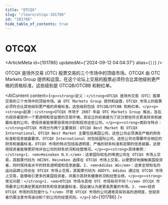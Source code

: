 ```yaml
---
title: "OTCQX"
slug: "/learn/otcqx-101786"
id: "101786"
hide_table_of_contents: true
---
```



# OTCQX

<ArticleMeta id={101786} updatedAt={'2024-09-12 04:04:37'} alias={`[]`} />
<div className='border-solid border-b border-t-0 my-4 border-[var(--ifm-color-gray-300)]' />

OTCQX 是场外交易 (OTC) 股票交易的三个市场中的顶级市场。OTCQX 由 OTC Markets Group 提供和运营。在这个论坛上交易的股票必须符合比其他级别更严格的资格标准，这些级别是 OTCQB/OTCBB 和粉红单。

<AIContent content={`<p><strong>定义：</strong>OTCQX 是场外交易（OTC）股票交易的三个市场中的顶级市场。由 OTC Markets Group 提供和运营，OTCQX 市场上的股票必须符合比其他级别更严格的资格标准。这些级别包括 OTCQB/OTCBB 和粉红单。</p><p><strong>起源：</strong>OTCQX 市场于 2007 年由 OTC Markets Group 推出，旨在为投资者提供一个更透明和受监管的交易环境。其设立的初衷是为了区分那些符合更高财务和披露标准的公司，使投资者能够更容易地识别和投资这些公司。</p><p><strong>类别与特点：</strong>OTCQX 市场分为两个主要类别：OTCQX Best Market 和 OTCQX International。OTCQX Best Market 主要包括美国公司，这些公司必须满足严格的财务标准和信息披露要求。OTCQX International 则包括国际公司，这些公司也需要符合相应的财务和披露标准。OTCQX 市场的特点包括高透明度、严格的财务标准和定期的信息披露，这使得投资者能够更好地评估公司的财务状况和经营情况。</p><p><strong>具体案例：</strong>1. <em>Heineken N.V.</em>：这家国际知名的啤酒公司在 OTCQX 市场上交易，其股票代码为 HEINY。Heineken 选择在 OTCQX 市场上交易，以便更好地接触美国投资者，同时保持高水平的财务透明度和信息披露。2. <em>Adidas AG</em>：这家全球知名的运动品牌公司也在 OTCQX 市场上交易，其股票代码为 ADDYY。Adidas 通过在 OTCQX 市场上交易，能够吸引更多的美国投资者，并展示其财务健康状况和经营业绩。</p><p><strong>常见问题：</strong>1. <em>OTCQX 市场与其他 OTC 市场有何不同？</em> OTCQX 市场要求公司满足更高的财务和信息披露标准，因此被认为是更高质量的市场。2. <em>投资 OTCQX 市场的风险是什么？</em> 尽管 OTCQX 市场的公司通常具有较高的透明度，但投资者仍需注意市场波动和个别公司的经营风险。</p>`} id={101786} />
